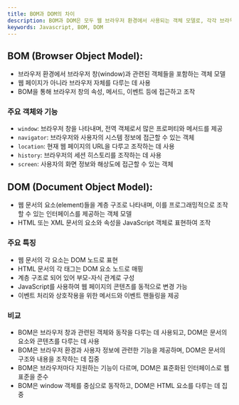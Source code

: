```yaml
---
title: BOM과 DOM의 차이
description: BOM과 DOM은 모두 웹 브라우저 환경에서 사용되는 객체 모델로, 각각 브라우저와 문서의 요소에 접근하고 조작하는 데 사용된다. 그러나 두 객체 모델은 다른 목적과 영역에서 사용된다.
keywords: Javascript, BOM, DOM
---
```


## BOM (Browser Object Model):

- 브라우저 환경에서 브라우저 창(window)과 관련된 객체들을 포함하는 객체 모델
- 웹 페이지가 아니라 브라우저 자체를 다루는 데 사용
- BOM을 통해 브라우저 창의 속성, 메서드, 이벤트 등에 접근하고 조작

### 주요 객체와 기능

- `window`: 브라우저 창을 나타내며, 전역 객체로서 많은 프로퍼티와 메서드를 제공
- `navigator`: 브라우저와 사용자의 시스템 정보에 접근할 수 있는 객체
- `location`: 현재 웹 페이지의 URL을 다루고 조작하는 데 사용
- `history`: 브라우저의 세션 히스토리를 조작하는 데 사용
- `screen`: 사용자의 화면 정보와 해상도에 접근할 수 있는 객체

## DOM (Document Object Model):

- 웹 문서의 요소(element)들을 계층 구조로 나타내며, 이를 프로그래밍적으로 조작할 수 있는 인터페이스를 제공하는 객체 모델
- HTML 또는 XML 문서의 요소와 속성을 JavaScript 객체로 표현하여 조작

### 주요 특징

- 웹 문서의 각 요소는 DOM 노드로 표현
- HTML 문서의 각 태그는 DOM 요소 노드로 매핑
- 계층 구조로 되어 있어 부모-자식 관계로 구성
- JavaScript를 사용하여 웹 페이지의 콘텐츠를 동적으로 변경 가능
- 이벤트 처리와 상호작용을 위한 메서드와 이벤트 핸들링을 제공

### 비교

- BOM은 브라우저 창과 관련된 객체와 동작을 다루는 데 사용되고, DOM은 문서의 요소와 콘텐츠를 다루는 데 사용
- BOM은 브라우저 환경과 사용자 정보에 관련한 기능을 제공하며, DOM은 문서의 구조와 내용을 조작하는 데 집중
- BOM은 브라우저마다 지원하는 기능이 다르며, DOM은 표준화된 인터페이스로 웹 표준을 준수
- BOM은 window 객체를 중심으로 동작하고, DOM은 HTML 요소를 다루는 데 집중
